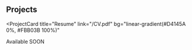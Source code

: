 ## Projects

<ProjectCard
  title="Resume"
  link="/CV.pdf"
  bg="linear-gradient(#D4145A 0%, #FBB03B 100%)"
>
</ProjectCard>
<ProjectCard
  title="Nothing else to share"
  link="https://github.com/tosquisec"
  bg="linear-gradient(#D4145A 0%, #FBB03B 100%)"
>
  Available SOON
</ProjectCard>

